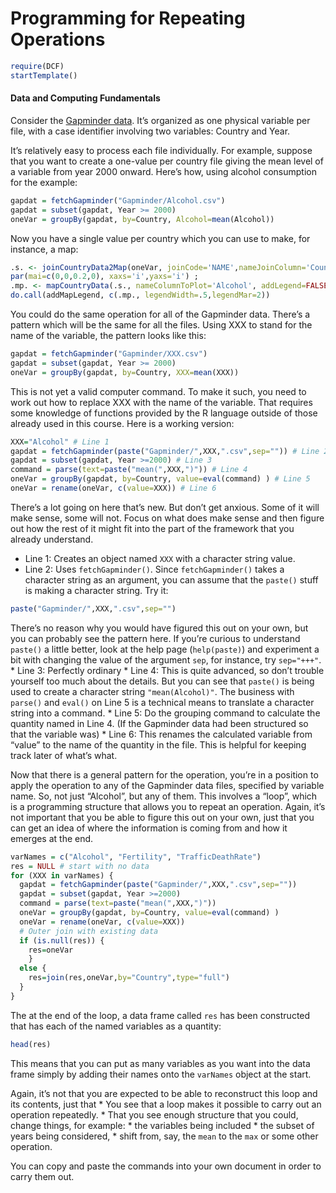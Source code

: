 Programming for Repeating Operations
========================================================

```r
require(DCF)
startTemplate()
```

#### Data and Computing Fundamentals

Consider the [Gapminder data](../Notes/Day3/GapminderFiles.html).   It's organized as one physical variable per file, with a case identifier involving two variables: Country and Year.

It's relatively easy to process each file individually.  For example, suppose that you want to create a one-value per country file giving the mean level of a variable from year 2000 onward.  Here's how, using alcohol consumption for the example:
```r
gapdat = fetchGapminder("Gapminder/Alcohol.csv")
gapdat = subset(gapdat, Year >= 2000)
oneVar = groupBy(gapdat, by=Country, Alcohol=mean(Alcohol))
```



Now you have a single value per country which you can use to make, for instance, a map:

```r
.s. <- joinCountryData2Map(oneVar, joinCode='NAME',nameJoinColumn='Country' ); 
par(mai=c(0,0,0.2,0), xaxs='i',yaxs='i') ;
.mp. <- mapCountryData(.s., nameColumnToPlot='Alcohol', addLegend=FALSE,mapRegion='world',mapTitle="Alcohol Consumption (litres/yr)"); 
do.call(addMapLegend, c(.mp., legendWidth=.5,legendMar=2))
```

You could do the same operation for all of the Gapminder data.  There's a pattern which will be the same for all the files.  Using XXX to stand for the name of the variable, the pattern looks like this:
```r
gapdat = fetchGapminder("Gapminder/XXX.csv")
gapdat = subset(gapdat, Year >= 2000)
oneVar = groupBy(gapdat, by=Country, XXX=mean(XXX))
```

This is not yet a valid computer command.  To make it such, you need to work out how to replace XXX with the name of the variable.  That requires some knowledge of functions provided by the R language outside of those already used in this course.  Here is a working version:
```r
XXX="Alcohol" # Line 1
gapdat = fetchGapminder(paste("Gapminder/",XXX,".csv",sep="")) # Line 2
gapdat = subset(gapdat, Year >=2000) # Line 3
command = parse(text=paste("mean(",XXX,")")) # Line 4
oneVar = groupBy(gapdat, by=Country, value=eval(command) ) # Line 5
oneVar = rename(oneVar, c(value=XXX)) # Line 6
```

There's a lot going on here that's new.  But don't get anxious.  Some of it will make sense, some will not.  Focus on what does make sense and then figure out how the rest of it might fit into the part of the framework that you already understand.

* Line 1: Creates an object named `XXX` with a character string value.
* Line 2: Uses `fetchGapminder()`.  Since `fetchGapminder()` takes a character string as an argument, you can assume that the `paste()` stuff is making a character string.  Try it:
```r
paste("Gapminder/",XXX,".csv",sep="")
```
There's no reason why you would have figured this out on your own, but you can probably see the pattern here.  If you're curious to understand `paste()` a little better, look at the help page (`help(paste)`) and experiment a bit with changing the value of the argument `sep`, for instance, try `sep="+++"`.
* Line 3: Perfectly ordinary
* Line 4: This is quite advanced, so don't trouble yourself too much about the details.  But you can see that `paste()` is being used to create a character string `"mean(Alcohol)"`.  The business with `parse()` and `eval()` on Line 5 is a technical means to translate a character string into a command.
* Line 5: Do the grouping command to calculate the quantity named in Line 4.  (If the Gapminder data had been structured so that the variable was)
* Line 6: This renames the calculated variable from "value" to the name of the quantity in the file.  This is helpful for keeping track later of what's what.

Now that there is a general pattern for the operation, you're in a position to apply the operation to any of the Gapminder data files, specified by variable name.  So, not just "Alcohol", but any of them.  This involves a "loop", which is a programming structure that allows you to repeat an operation.  Again, it's not important that you be able to figure this out on your own, just that you can get an idea of where the information is coming from and how it emerges at the end.
```r
varNames = c("Alcohol", "Fertility", "TrafficDeathRate")
res = NULL # start with no data
for (XXX in varNames) {
  gapdat = fetchGapminder(paste("Gapminder/",XXX,".csv",sep="")) 
  gapdat = subset(gapdat, Year >=2000) 
  command = parse(text=paste("mean(",XXX,")"))
  oneVar = groupBy(gapdat, by=Country, value=eval(command) ) 
  oneVar = rename(oneVar, c(value=XXX))
  # Outer join with existing data
  if (is.null(res)) {
    res=oneVar
    }
  else {
    res=join(res,oneVar,by="Country",type="full")
  }
}
```

The at the end of the loop, a data frame called `res` has been constructed that has each of the named variables as a quantity:
```r
head(res)
```
This means that you can put as many variables as you want into the data frame simply by adding their names onto the `varNames` object at the start.

Again, it's not that you are expected to be able to reconstruct this loop and its contents, just that 
* You see that a loop makes it possible to carry out an operation repeatedly.
* That you see enough structure that you could, change things, for example:
    * the variables being included
    * the subset of years being considered, 
    * shift from, say, the `mean` to the `max` or some other operation.  

You can copy and paste the commands into your own document in order to carry them out.

